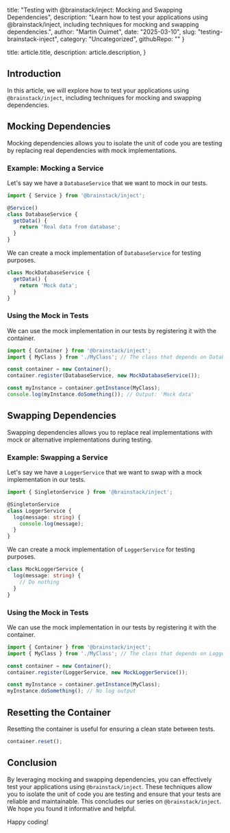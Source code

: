 
  title: "Testing with @brainstack/inject: Mocking and Swapping Dependencies",
  description: "Learn how to test your applications using @brainstack/inject, including techniques for mocking and swapping dependencies.",
  author: "Martin Ouimet",
  date: "2025-03-10",
  slug: "testing-brainstack-inject",
  category: "Uncategorized",
  githubRepo: ""
}

  title: article.title,
  description: article.description,
}


## Introduction

In this article, we will explore how to test your applications using `@brainstack/inject`, including techniques for mocking and swapping dependencies.

## Mocking Dependencies

Mocking dependencies allows you to isolate the unit of code you are testing by replacing real dependencies with mock implementations.

### Example: Mocking a Service

Let's say we have a `DatabaseService` that we want to mock in our tests.

```typescript
import { Service } from '@brainstack/inject';

@Service()
class DatabaseService {
  getData() {
    return 'Real data from database';
  }
}
```

We can create a mock implementation of `DatabaseService` for testing purposes.

```typescript
class MockDatabaseService {
  getData() {
    return 'Mock data';
  }
}
```

### Using the Mock in Tests

We can use the mock implementation in our tests by registering it with the container.

```typescript
import { Container } from '@brainstack/inject';
import { MyClass } from './MyClass'; // The class that depends on DatabaseService

const container = new Container();
container.register(DatabaseService, new MockDatabaseService());

const myInstance = container.getInstance(MyClass);
console.log(myInstance.doSomething()); // Output: 'Mock data'
```

## Swapping Dependencies

Swapping dependencies allows you to replace real implementations with mock or alternative implementations during testing.

### Example: Swapping a Service

Let's say we have a `LoggerService` that we want to swap with a mock implementation in our tests.

```typescript
import { SingletonService } from '@brainstack/inject';

@SingletonService
class LoggerService {
  log(message: string) {
    console.log(message);
  }
}
```

We can create a mock implementation of `LoggerService` for testing purposes.

```typescript
class MockLoggerService {
  log(message: string) {
    // Do nothing
  }
}
```

### Using the Mock in Tests

We can use the mock implementation in our tests by registering it with the container.

```typescript
import { Container } from '@brainstack/inject';
import { MyClass } from './MyClass'; // The class that depends on LoggerService

const container = new Container();
container.register(LoggerService, new MockLoggerService());

const myInstance = container.getInstance(MyClass);
myInstance.doSomething(); // No log output
```

## Resetting the Container

Resetting the container is useful for ensuring a clean state between tests.

```typescript
container.reset();
```

## Conclusion

By leveraging mocking and swapping dependencies, you can effectively test your applications using `@brainstack/inject`. These techniques allow you to isolate the unit of code you are testing and ensure that your tests are reliable and maintainable. This concludes our series on `@brainstack/inject`. We hope you found it informative and helpful.

Happy coding!
